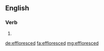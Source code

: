 ==English==

===Verb===
{{head|en|verb form}}

# {{en-past of|effloresce}}

[[de:effloresced]]
[[fa:effloresced]]
[[mg:effloresced]]